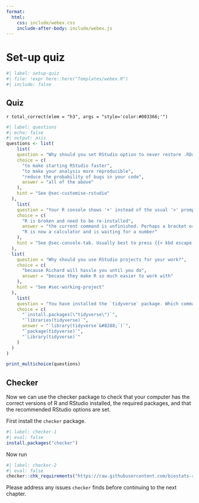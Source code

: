 ```yaml
---
format:
  html:
    css: include/webex.css
    include-after-body: include/webex.js
---
```


# Set-up quiz



```r
#| label: setup-quiz
#| file: !expr here::here("Templates/webex.R")
#| include: false
```

## Quiz

`r total_correct(elem = "h3", args = "style='color:#003366;'")`


```r
#| label: questions
#| echo: false
#| output: asis
questions <- list(
    list(
    question = "Why should you set RStudio option to never restore .RData on start-up",
    choice = c(
      "to make starting RStudio faster",
      "to make your analysis more reproducible",
      "reduce the probability of bugs in your code",
      answer = "all of the above"
    ),
    hint = "See @sec-customise-rstudio"
  ),
    list(
    question = "Your R console shows '+' instead of the usual '>' prompt. What does this mean?",
    choice = c(
      "R is broken and need to be re-installed",
      answer = "the current command is unfinished. Perhaps a bracket or quote mark is missing.",
      "R is now a calculator and is waiting for a number"
    ),
    hint = "See @sec-console-tab. Usually best to press {{< kbd escape >}}. "
  ),
  list(
    question = "Why should you use RStudio projects for your work?",
    choice = c(
      "because Richard will hassle you until you do",
      answer = "becase they make R so much easier to work with"
    ),
    hint = "See #sec-working-project"
  ),
    list(
    question = "You have installed the `tidyverse` package. Which command do you need to use to activate it?",
    choice = c(
      "`install.packages(\"tidyverse\")`",
      "`libraries(tidyverse)`",
      answer = "`library(tidyverse`&#8288;`)`",
      "`package(tidyverse)`",
      "`Library(tidyverse)`"
    )
  )
)

print_multichoice(questions)


```






## Checker

Now we can use the checker package to check that your computer has the correct versions of R and RStudio installed, the required packages, and that the recommended RStudio options are set.

First install the `checker` package.

```r
#| label: checker-1
#| eval: false
install.packages("checker")
```

Now run

```r
#| label: checker-2
#| eval: false
checker::chk_requirements("https://raw.githubusercontent.com/biostats-r/biostats/main/checker/basic.yaml")
```

Please address any issues `checker` finds before continuing to the next chapter.

